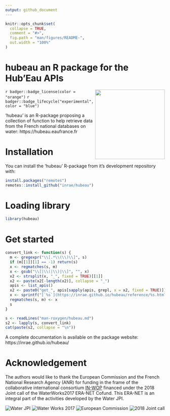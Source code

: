 ```yaml
---
output: github_document
---
```


<!-- README.md is generated from README.Rmd. Please edit that file -->

```r
knitr::opts_chunk$set(
  collapse = TRUE,
  comment = "#>",
  fig.path = "man/figures/README-",
  out.width = "100%"
)
```

# hubeau an R package for the Hub'Eau APIs

<img src="man/figures/logo.png" style="float: right; height: 220px;"/>

<!-- badges: start -->
`r badger::badge_license(color = "orange")`
`r badger::badge_lifecycle("experimental", color = "blue")`
<!-- badges: end -->

'hubeau' is an R-package proposing a collection of function to help retrieve data from the French national databases on water: https://hubeau.eaufrance.fr

# Installation

You can install the 'hubeau' R-package from it's development repository with:

``` r
install.packages("remotes")
remotes::install_github("inrae/hubeau")
```

# Loading library

```r
library(hubeau)
```

# Get started

```r
convert_link <- function(s) {
  m <- gregexpr("\\[.*\\(\\)\\]", s)
  if (m[[1]][1] == -1) return(s)
  x <- regmatches(s, m)
  x <- gsub("\\[|\\(|\\)|\\]", "", x)
  x2 <- strsplit(x, "_", fixed = TRUE)[[1]]
  x2 <- paste(x2[-length(x2)], collapse = "_")
  apis <- list_apis()
  x2 <- paste0("get_", apis[sapply(apis, grepl, x = x2, fixed = TRUE)])
  x <- sprintf("[`%s`](https://inrae.github.io/hubeau/reference/%s.html)", x, x2)
  regmatches(s, m) <- x
  s
}

s <- readLines("man-roxygen/hubeau.md")
s2 <- lapply(s, convert_link)
cat(paste(s2, collapse = "\n"))
```

A complete documentation is available on the package website: https://inrae.github.io/hubeau/

# Acknowledgement

The authors would like to thank the European Commission and the French National Research Agency (ANR) for funding in the frame of the collaborative  international consortium [IN-WOP](http://www.waterjpi.eu/joint-calls/joint-call-2018-waterworks-2017/booklet/in-wop) financed under the 2018 Joint call of the WaterWorks2017 ERA-NET Cofund. This ERA-NET is an integral part of the activities developed by the Water JPI.

<div style="display: flex; justify-content: space-between;">![Water JPI](man/figures/logo_water_jpi.png) ![Water Works 2017](man/figures/logo_water_works_2017.png) ![European Commission](man/figures/logo_european_commission.jpg) ![2018 Joint call](man/figures/logo_2018_joint_call.png)</div>
